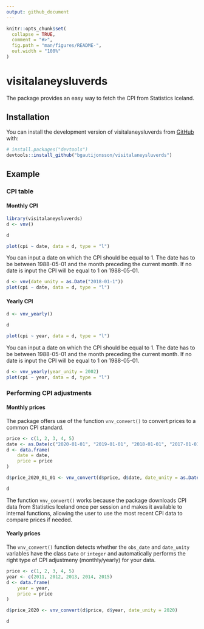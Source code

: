 ```yaml
---
output: github_document
---
```


<!-- README.md is generated from README.Rmd. Please edit that file -->

```r
knitr::opts_chunk$set(
  collapse = TRUE,
  comment = "#>",
  fig.path = "man/figures/README-",
  out.width = "100%"
)
```

# visitalaneysluverds

<!-- badges: start -->
<!-- badges: end -->


The package provides an easy way to fetch the CPI from Statistics Iceland.

## Installation

You can install the development version of visitalaneysluverds from [GitHub](https://github.com/) with:

``` r
# install.packages("devtools")
devtools::install_github("bgautijonsson/visitalaneysluverds")
```

## Example

### CPI table

#### Monthly CPI

```r
library(visitalaneysluverds)
d <- vnv()

d
```


```r
plot(cpi ~ date, data = d, type = "l")
```

You can input a date on which the CPI should be equal to 1. The date has to be between 1988-05-01 and the month preceding the current month. If no date is input the CPI will be equal to 1 on 1988-05-01.

```r
d <- vnv(date_unity = as.Date("2018-01-1"))
plot(cpi ~ date, data = d, type = "l")
```

#### Yearly CPI

```r
d <- vnv_yearly()

d
```


```r
plot(cpi ~ year, data = d, type = "l")
```

You can input a date on which the CPI should be equal to 1. The date has to be between 1988-05-01 and the month preceding the current month. If no date is input the CPI will be equal to 1 on 1988-05-01.

```r
d <- vnv_yearly(year_unity = 2002)
plot(cpi ~ year, data = d, type = "l")
```

### Performing CPI adjustments

#### Monthly prices

The package offers use of the function `vnv_convert()` to convert prices to a common CPI standard.

```r
price <- c(1, 2, 3, 4, 5)
date <- as.Date(c("2020-01-01", "2019-01-01", "2018-01-01", "2017-01-01", "2016-01-01"))
d <- data.frame(
    date = date,
    price = price
)

d$price_2020_01_01 <- vnv_convert(d$price, d$date, date_unity = as.Date("2020-01-01"))

d
```


The function `vnv_convert()` works because the package downloads CPI data from Statistics Iceland once per session and makes it available to internal functions, allowing the user to use the most recent CPI data to compare prices if needed.

#### Yearly prices

The `vnv_convert()` function detects whether the `obs_date` and `date_unity` variables have the class `Date` or `integer` and automatically performs the right type of CPI adjustmeny (monthly/yearly) for your data.

```r
price <- c(1, 2, 3, 4, 5)
year <- c(2011, 2012, 2013, 2014, 2015)
d <- data.frame(
    year = year,
    price = price
)

d$price_2020 <- vnv_convert(d$price, d$year, date_unity = 2020)

d
```

